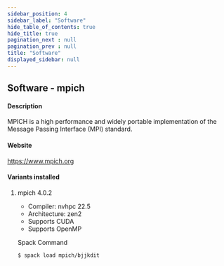 ```yaml
---
sidebar_position: 4
sidebar_label: "Software"
hide_table_of_contents: true
hide_title: true
pagination_next : null
pagination_prev : null
title: "Software"
displayed_sidebar: null
---
```


## Software - mpich


#### Description
MPICH is a high performance and widely portable implementation of the Message Passing Interface (MPI) standard.

#### Website
https://www.mpich.org

#### Variants installed

1. mpich 4.0.2

    - Compiler: nvhpc 22.5
    - Architecture: zen2
    - Supports CUDA
    - Supports OpenMP

    Spack Command
    ```bash
    $ spack load mpich/bjjkdit
    ```
